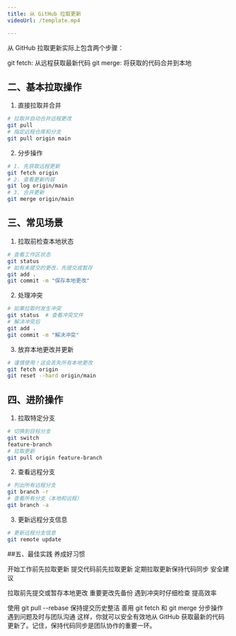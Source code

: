 ```yaml
---
title: 从 GitHub 拉取更新
videoUrl: /template.mp4

---
```


从 GitHub 拉取更新实际上包含两个步骤：

git fetch: 从远程获取最新代码
git merge: 将获取的代码合并到本地

## 二、基本拉取操作
1. 直接拉取并合并
```bash
# 拉取并自动合并远程更改
git pull
# 指定远程仓库和分支
git pull origin main
 ```

2. 分步操作
```bash
# 1. 先获取远程更新
git fetch origin
# 2. 查看更新内容
git log origin/main
# 3. 合并更新
git merge origin/main

 ```
## 三、常见场景
1. 拉取前检查本地状态
```bash
# 查看工作区状态
git status
# 如有未提交的更改，先提交或暂存
git add .
git commit -m "保存本地更改"

 ```
2. 处理冲突
```bash
# 如果拉取时发生冲突
git status  # 查看冲突文件
# 解决冲突后
git add .
git commit -m "解决冲突"

 ```
3. 放弃本地更改并更新
```bash
# 谨慎使用！这会丢失所有本地更改
git fetch origin
git reset --hard origin/main

 ```
## 四、进阶操作
1. 拉取特定分支
```bash
# 切换到目标分支
git switch 
feature-branch
# 拉取更新
git pull origin feature-branch

 ```
2. 查看远程分支
```bash
# 列出所有远程分支
git branch -r
# 查看所有分支（本地和远程）
git branch -a

 ```
3. 更新远程分支信息
```bash
# 更新远程分支信息
git remote update

 ```
##五、最佳实践
养成好习惯

开始工作前先拉取更新
提交代码前先拉取更新
定期拉取更新保持代码同步
安全建议

拉取前先提交或暂存本地更改
重要更改先备份
遇到冲突时仔细检查
提高效率

使用 git pull --rebase 保持提交历史整洁
善用 git fetch 和 git merge 分步操作
遇到问题及时与团队沟通
这样，你就可以安全有效地从 GitHub 获取最新的代码更新了。记住，保持代码同步是团队协作的重要一环。